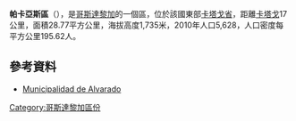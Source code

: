 '''帕卡亞斯區'''（{{lang-es|Pacayas}}），是[[哥斯達黎加|哥斯達黎加]]的一個區，位於該國東部[[卡塔戈省|卡塔戈省]]，距離[[卡塔戈|卡塔戈]]17公里，面積28.77平方公里，海拔高度1,735米，2010年人口5,628，人口密度每平方公里195.62人。

==參考資料==
* [http://www.munialvarado.go.cr Municipalidad de Alvarado] {{Wayback|url=http://www.munialvarado.go.cr/ |date=20201203194942 }}

{{CostaRica-geo-stub}}
[[Category:哥斯達黎加區份|Category:哥斯達黎加區份]]